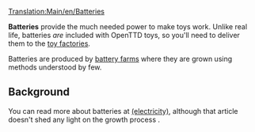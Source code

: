 [[Translation:Main/en/Batteries]]
{{en/Cargo|name=Batteries
|image=Batteries.png
|produced=[[Main/en/Battery Farm]]
|accepted=[[Main/en/Toy Factory]]
}}

'''Batteries''' provide the much needed power to make toys work.  Unlike real life, batteries ''are'' included with OpenTTD toys, so you'll need to deliver them to the [[Main/en/Toy Factory|toy factories]].

Batteries are produced by [[Main/en/Battery Farm|battery farms]] where they are grown using methods understood by few.

==Background==
You can read more about batteries at [http://www.wikipedia.org/wiki/Battery (electricity) ], although that article doesn't shed any light on the growth process {{en/Emoticon|:D}}.